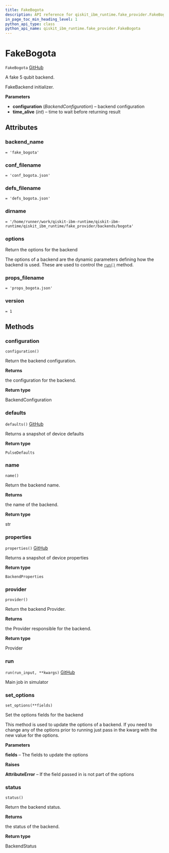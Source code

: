 ```yaml
---
title: FakeBogota
description: API reference for qiskit_ibm_runtime.fake_provider.FakeBogota
in_page_toc_min_heading_level: 1
python_api_type: class
python_api_name: qiskit_ibm_runtime.fake_provider.FakeBogota
---
```


# FakeBogota

<span id="qiskit_ibm_runtime.fake_provider.FakeBogota" />

`FakeBogota` [GitHub](https://github.com/Qiskit/qiskit-ibm-runtime/tree/stable/0.21/qiskit_ibm_runtime/fake_provider/backends/bogota/fake_bogota.py#L31-L38 "view source code")

A fake 5 qubit backend.

FakeBackend initializer.

**Parameters**

*   **configuration** (*BackendConfiguration*) – backend configuration
*   **time\_alive** (*int*) – time to wait before returning result

## Attributes

<span id="qiskit_ibm_runtime.fake_provider.FakeBogota.backend_name" />

### backend\_name

`= 'fake_bogota'`

<span id="qiskit_ibm_runtime.fake_provider.FakeBogota.conf_filename" />

### conf\_filename

`= 'conf_bogota.json'`

<span id="qiskit_ibm_runtime.fake_provider.FakeBogota.defs_filename" />

### defs\_filename

`= 'defs_bogota.json'`

<span id="qiskit_ibm_runtime.fake_provider.FakeBogota.dirname" />

### dirname

`= '/home/runner/work/qiskit-ibm-runtime/qiskit-ibm-runtime/qiskit_ibm_runtime/fake_provider/backends/bogota'`

<span id="qiskit_ibm_runtime.fake_provider.FakeBogota.options" />

### options

Return the options for the backend

The options of a backend are the dynamic parameters defining how the backend is used. These are used to control the [`run()`](#qiskit_ibm_runtime.fake_provider.FakeBogota.run "qiskit_ibm_runtime.fake_provider.FakeBogota.run") method.

<span id="qiskit_ibm_runtime.fake_provider.FakeBogota.props_filename" />

### props\_filename

`= 'props_bogota.json'`

<span id="qiskit_ibm_runtime.fake_provider.FakeBogota.version" />

### version

`= 1`

## Methods

### configuration

<span id="qiskit_ibm_runtime.fake_provider.FakeBogota.configuration" />

`configuration()`

Return the backend configuration.

**Returns**

the configuration for the backend.

**Return type**

BackendConfiguration

### defaults

<span id="qiskit_ibm_runtime.fake_provider.FakeBogota.defaults" />

`defaults()` [GitHub](https://github.com/Qiskit/qiskit-ibm-runtime/tree/stable/0.21/qiskit_ibm_runtime/fake_provider/fake_pulse_backend.py#L29-L33 "view source code")

Returns a snapshot of device defaults

**Return type**

`PulseDefaults`

### name

<span id="qiskit_ibm_runtime.fake_provider.FakeBogota.name" />

`name()`

Return the backend name.

**Returns**

the name of the backend.

**Return type**

str

### properties

<span id="qiskit_ibm_runtime.fake_provider.FakeBogota.properties" />

`properties()` [GitHub](https://github.com/Qiskit/qiskit-ibm-runtime/tree/stable/0.21/qiskit_ibm_runtime/fake_provider/fake_qasm_backend.py#L44-L48 "view source code")

Returns a snapshot of device properties

**Return type**

`BackendProperties`

### provider

<span id="qiskit_ibm_runtime.fake_provider.FakeBogota.provider" />

`provider()`

Return the backend Provider.

**Returns**

the Provider responsible for the backend.

**Return type**

Provider

### run

<span id="qiskit_ibm_runtime.fake_provider.FakeBogota.run" />

`run(run_input, **kwargs)` [GitHub](https://github.com/Qiskit/qiskit-ibm-runtime/tree/stable/0.21/qiskit_ibm_runtime/fake_provider/fake_backend.py#L545-L574 "view source code")

Main job in simulator

### set\_options

<span id="qiskit_ibm_runtime.fake_provider.FakeBogota.set_options" />

`set_options(**fields)`

Set the options fields for the backend

This method is used to update the options of a backend. If you need to change any of the options prior to running just pass in the kwarg with the new value for the options.

**Parameters**

**fields** – The fields to update the options

**Raises**

**AttributeError** – If the field passed in is not part of the options

### status

<span id="qiskit_ibm_runtime.fake_provider.FakeBogota.status" />

`status()`

Return the backend status.

**Returns**

the status of the backend.

**Return type**

BackendStatus

